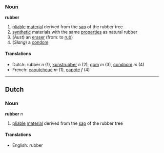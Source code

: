 ===Noun===
'''rubber'''

#[[pliable]] [[material]] derived from the [[sap]] of the rubber tree
#[[synthetic]] materials with the same [[properties]] as natural rubber
#(''Aust'') an [[eraser]] (from: to [[rub]])
#(''Slang'') a [[condom]]

====Translations====
*Dutch: rubber ''n'' (1), [[kunstrubber]] ''n'' (2), [[gom]] ''m'' (3), [[condoom]] ''m'' (4)
*French: [[caoutchouc]] ''m'' (1), [[capote]] ''f'' (4)

----
==Dutch==
===Noun===
'''rubber''' ''n''

#[[pliable]] [[material]] derived from the [[sap]] of the rubber tree

====Translations====
*English: rubber